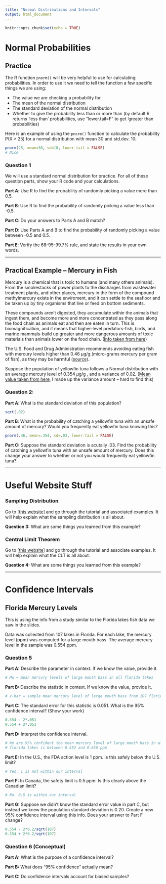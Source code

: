 ---
title: "Normal Distributions and Intervals"
output: html_document
---

```{r setup, include=FALSE}
knitr::opts_chunk$set(echo = TRUE)
```

# Normal Probabilities

## Practice

The R function `pnorm()` will be very helpful to use for calculating probabilities. In order to use it we need to tell the function a few specific things we are using:

- The value we are checking a probability for
- The mean of the normal distribution
- The standard deviation of the normal distribution
- Whether to give the probability less than or more than (by default R returns 'less than' probabilities, use "lower.tail=F" to get 'greater than probabilities)

Here is an example of using the `pnorm()` function to calculate the probability P(X > 25) for a normal distribution with mean 30 and std.dev. 10.

```{r}
pnorm(25, mean=30, sd=10, lower.tail = FALSE)
# Nice
```


### Question 1

We will use a standard normal distribution for practice. For all of these question parts, show your R code and your calculations.

**Part A**: Use R to find the probability of randomly picking a value more than 0.5.

**Part B**: Use R to find the probability of randomly picking a value less than -0.5.

**Part C**: Do your answers to Parts A and B match?

**Part D**: Use Parts A and B to find the probability of randomly picking a value between -0.5 and 0.5.

**Part E**: Verify the 68-95-99.7\% rule, and state the results in your own words.

---

## Practical Example -- Mercury in Fish

Mercury is a chemical that is toxic to humans (and many others animals). From the smokestacks of power plants to the discharges from wastewater treatment plants, and other places, mercury in the form of the compound methylmercury exists in the enviroment, and it can settle to the seafloor and be taken up by tiny organisms that live or feed on bottom sediments. 

These compounds aren’t digested, they accumulate within the animals that ingest them, and become more and more concentrated as they pass along the food chain as animals eat and then are eaten in turn. This is biomagnification, and it means that higher-level predators-fish, birds, and marine mammals-build up greater and more dangerous amounts of toxic materials than animals lower on the food chain. ([Info taken from here](https://longislandsoundstudy.net/2021/12/passing-contaminants-up-the-food-chain/))

The U.S. Food and Drug Administration recommends avoiding eating fish with mercury levels higher than 0.46 $\mu$g/g (micro-grams mercury per gram of fish), as they may be harmful ([source](https://www.fda.gov/food/environmental-contaminants-food/technical-information-development-fdaepa-advice-about-eating-fish-those-who-might-become-or-are)).

Suppose the population of yellowfin tuna follows a Normal distribution with an average mercury level of 0.354 $\mu$g/g , and a variance of 0.02. ([Mean value taken from here](https://www.healthline.com/nutrition/mercury-in-tuna#dangers), I made up the variance amount -- hard to find this)

### Question 2:

**Part A**: What is the standard deviation of this population?

```{r, include=F, echo=F}
sqrt(.02)
```
**Part B**: What is the probability of catching a yellowfin tuna with an unsafe amount of mercury? Would you frequently eat yellowfin tuna knowing this?

```{r, include=F, echo=F}
pnorm(.46, mean=.354, sd=.03, lower.tail = FALSE)
```

**Part C:** Suppose the standard deviation is acutally .03. Find the probability of catching a yellowfin tuna with an unsafe amount of mercury. Does this change your answer to whether or not you would frequently eat yellowfin tuna?

---

# Useful Website Stuff

### Sampling Distribution

Go to [[this website](https://www.zoology.ubc.ca/~whitlock/Kingfisher/SamplingNormal.htm)] and go through the tutorial and associated examples. It will help explain what the sampling distribution is all about.

**Question 3:** What are some things you learned from this example?

### Central Limit Theorem

Go to [[this website](https://www.zoology.ubc.ca/~whitlock/Kingfisher/CLT.htm)] and go through the tutorial and associate examples. It will help explain what the CLT is all about.

**Question 4:** What are some things you learned from this example?

---

# Confidence Intervals

## Florida Mercury Levels

This is using the info from a study similar to the Florida lakes fish data we saw in the slides.

Data was collected from 107 lakes in Florida. For each lake, the mercury level (ppm) was computed for a large mouth bass. The average mercury level in the sample was 0.554 ppm.

### Question 5

**Part A:** Describe the parameter in context. If we know the value, provide it. 

```{r, echo=F, include=F}
# Mu = mean mercury levels of large mouth bass in all florida lakes
```

**Part B:** Describe the statistic in context. If we know the value, provide it.

```{r, echo=F, include=F}
# x-bar = sample mean mercury level of large mouth bass from 107 florida lakes
```

**Part C:** The standard error for this statistic is 0.051. What is the 95\% confidence interval? (Show your work)

```{r, echo=F, include=F}
0.554 - 2*.051
0.554 + 2*.051
```

**Part D:** Interpret the confidence interval.

```{r, echo=F, include=F}
# We are 95% confident the mean mercury level of large mouth bass in all
# florida lakes is between 0.452 and 0.656 ppm
```

**Part E:** In the U.S., the FDA action level is 1 ppm. Is this safely below the U.S. limit?

```{r, echo=F, include=F}
# Yes. 1 is not within our interval
```

**Part F:** In Canada, the safety limit is 0.5 ppm. Is this clearly above the Canadian limit?

```{r, echo=F, include=F}
# No. 0.5 is within our interval
```

**Part G:** Suppose we didn't know the standard error value in part C, but instead we knew the population standard deviation is 0.20. Create a new 95\% confidence interval using this info. Does your answer to Part F change?

```{r, echo=F, include=F}
0.554 - 2*0.2/sqrt(107)
0.554 + 2*0.2/sqrt(107)
```

### Question 6 (Conceptual)

**Part A:** What is the purpose of a confidence interval?

**Part B:** What does "95\% confidence" actually mean?

**Part C:** Do confidence intervals account for biased samples?
